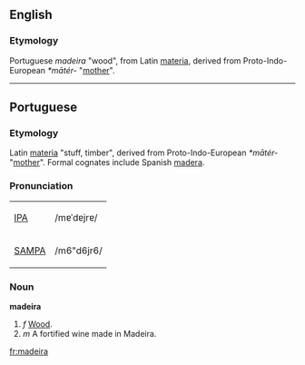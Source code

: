 {{See|Madeira}}
==English==
===Etymology===
Portuguese ''madeira'' "wood", from Latin [[materia]], derived from Proto-Indo-European ''*mātér-'' "[[mother]]".

----

==Portuguese==
===Etymology===
Latin [[materia]] "stuff, timber", derived from Proto-Indo-European ''*mātér-'' "[[mother]]".  Formal cognates include Spanish [[madera]]. 

===Pronunciation===
{| border=1 cellpadding=5
| [[w:IPA|IPA]] || /mɐˈdɐjrɐ/
|-
| [[w:SAMPA|SAMPA]] || /m6"d6jr6/
|}

===Noun===
'''madeira'''
# ''f'' [[Wood]].
# ''m'' A fortified wine made in Madeira.

[[fr:madeira]]